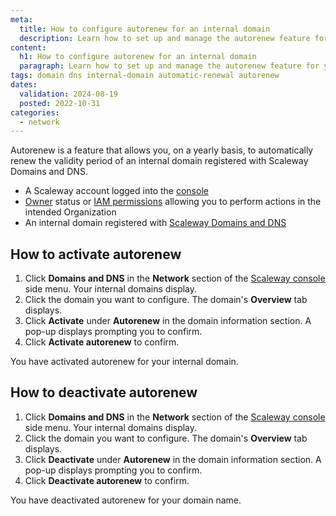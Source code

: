 ```yaml
---
meta:
  title: How to configure autorenew for an internal domain
  description: Learn how to set up and manage the autorenew feature for your internal domains. Follow straightforward steps to activate or deactivate autorenewal, ensuring seamless renewal of domain validity.
content:
  h1: How to configure autorenew for an internal domain
  paragraph: Learn how to set up and manage the autorenew feature for your internal domains. Follow straightforward steps to activate or deactivate autorenewal, ensuring seamless renewal of domain validity.
tags: domain dns internal-domain automatic-renewal autorenew
dates:
  validation: 2024-08-19
  posted: 2022-10-31
categories:
  - network
---
```


Autorenew is a feature that allows you, on a yearly basis, to automatically renew the validity period of an internal domain registered with Scaleway Domains and DNS.

<Macro id="requirements" />

- A Scaleway account logged into the [console](https://console.scaleway.com)
- [Owner](/identity-and-access-management/iam/concepts/#owner) status or [IAM permissions](/identity-and-access-management/iam/concepts/#permission) allowing you to perform actions in the intended Organization
- An internal domain registered with [Scaleway Domains and DNS](https://www.scaleway.com/en/domains-and-dns/)

## How to activate autorenew

1. Click **Domains and DNS** in the **Network** section of the [Scaleway console](https://console.scaleway.com) side menu. Your internal domains display.
2. Click the domain you want to configure. The domain's **Overview** tab displays.
3. Click **Activate** under **Autorenew** in the domain information section. A pop-up displays prompting you to confirm.
4. Click **Activate autorenew** to confirm.

You have activated autorenew for your internal domain.

## How to deactivate autorenew

1. Click **Domains and DNS** in the **Network** section of the [Scaleway console](https://console.scaleway.com) side menu. Your internal domains display.
2. Click the domain you want to configure. The domain's **Overview** tab displays.
3. Click **Deactivate** under **Autorenew** in the domain information section. A pop-up displays prompting you to confirm.
4. Click **Deactivate autorenew** to confirm.

You have deactivated autorenew for your domain name.


